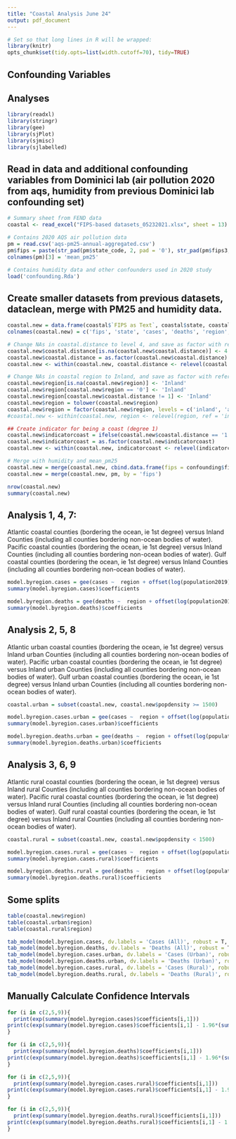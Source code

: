 ```yaml
---
title: "Coastal Analysis June 24"
output: pdf_document
---
```


```r
# Set so that long lines in R will be wrapped:
library(knitr)
opts_chunk$set(tidy.opts=list(width.cutoff=70), tidy=TRUE)
```

\section{Summary}
## Confounding Variables
\begin{enumerate}
\item Population Density. Reflects the role of social distance in airborne propagation. We should in all our comparisons keep this variable as fixed as we can while avoiding the comparison of small sets of data.
\item All Ages in Poverty (%). Reflects propensity to respect hygiene (notably mask adoption) and social distance rules (living circumstances and ability to stay-at-home).
\item Median Income. Similar to (2) while an independent variable (poverty rate may be high and median income high or low dependent on the wealth gap).
\item Percent adult obesity. Reflects propensity to generate respiratory droplets — and observed correlation with COVID infection/symptom severity. 
\item Voter margin 2020 election. Reflects propensity to wear masks. Independent variable to (7).
\item Median age 2019. Reflects propensity to generate respiratory droplets — and observed correlation with COVID infection/symptom severity. 
\item Voting party in the 2020 presidential election. See (5).
\item Air pollution (PM 2.5) (Dominici lab data). Reflects propensity to generate respiratory droplets — and observed correlation with COVID infection/symptom severity. Should use 2020 PM 2.5 data if available given the importance of the fire season in 2020.
\item Mean winter and summer humidity (Dominici lab data). Reflects propensity to generate respiratory droplets — and observed correlation with COVID infection/symptom severity. 
\end{enumerate}

## Analyses
\begin{itemize}
\item  Atlantic coastal counties (bordering the ocean, ie 1st degree) versus Inland Counties (including all counties bordering non-ocean bodies of water).
\item Atlantic urban coastal counties (bordering the ocean, ie 1st degree) versus Inland  urban Counties (including all counties bordering non-ocean bodies of water).
\item Atlantic rural coastal counties (bordering the ocean, ie 1st degree) versus Inland  rural Counties (including all counties bordering non-ocean bodies of water).

\item Pacific coastal counties (bordering the ocean, ie 1st degree) versus Inland Counties (including all counties bordering non-ocean bodies of water).
\item Pacific urban coastal counties (bordering the ocean, ie 1st degree) versus Inland  urban Counties (including all counties bordering non-ocean bodies of water).
\item Pacific rural coastal counties (bordering the ocean, ie 1st degree) versus Inland  rural Counties (including all counties bordering non-ocean bodies of water).

\item Gulf coastal counties (bordering the ocean, ie 1st degree) versus Inland Counties (including all counties bordering non-ocean bodies of water).
\item Gulf urban coastal counties (bordering the ocean, ie 1st degree) versus Inland  urban Counties (including all counties bordering non-ocean bodies of water).
\item Gulf rural coastal counties (bordering the ocean, ie 1st degree) versus Inland  rural Counties (including all counties bordering non-ocean bodies of water).
\end{itemize}

\newpage
```r
library(readxl)
library(stringr)
library(gee)
library(sjPlot)
library(sjmisc)
library(sjlabelled)
```

\section{Analyses}
## Read in data and additional confounding variables from Dominici lab (air pollution 2020 from aqs, humidity from previous Dominici lab confounding set)
```r
# Summary sheet from FEND data
coastal <- read_excel("FIPS-based datasets_05232021.xlsx", sheet = 13)

# Contains 2020 AQS air pollution data
pm = read.csv('aqs-pm25-annual-aggregated.csv')
pm$fips = paste(str_pad(pm$state_code, 2, pad = '0'), str_pad(pm$fips3, 3, pad = '0'), sep ="")
colnames(pm)[3] = 'mean_pm25'

# Contains humidity data and other confounders used in 2020 study
load('confounding.Rda') 
```

## Create smaller datasets from previous datasets, dataclean, merge with PM25 and humidity data.
```r
coastal.new = data.frame(coastal$`FIPS as Text`, coastal$state, coastal$cases, coastal$deaths, coastal$`Country REGION`, coastal$`Coastal Distance`, coastal$`Population 2019 Estimate`, coastal$`Population Density`, coastal$`All Ages in Poverty (%)`, coastal$`Median Income`, coastal$`percent adult obesity`, coastal$`diff/total`, coastal$`Politcal alignment 2020 election`, coastal$`median age 2019`)
colnames(coastal.new) = c('fips', 'state', 'cases', 'deaths', 'region', 'coastal.distance', 'population2019', 'popdensity', 'poverty', 'median_income', 'pct_obesity', 'voter_margin_2020', 'party', 'median_age')

# Change NAs in coastal.distance to level 4, and save as factor with reference level 4.
coastal.new$coastal.distance[is.na(coastal.new$coastal.distance)] <- 4
coastal.new$coastal.distance = as.factor(coastal.new$coastal.distance)
coastal.new <- within(coastal.new, coastal.distance <- relevel(coastal.distance, ref = 4))

# Change NAs in coastal region to Inland, and save as factor with reference level Inland
coastal.new$region[is.na(coastal.new$region)] <- 'Inland'
coastal.new$region[coastal.new$region == '0'] <- 'Inland'
coastal.new$region[coastal.new$coastal.distance != 1] <- 'Inland'
coastal.new$region = tolower(coastal.new$region)
coastal.new$region = factor(coastal.new$region, levels = c('inland', 'atlantic', 'gulf of mexico', 'pacific'))
#coastal.new <- within(coastal.new, region <- relevel(region, ref = 'inland'))

## Create indicator for being a coast (degree 1) 
coastal.new$indicatorcoast = ifelse(coastal.new$coastal.distance == '1', 'Coastal', 'NonCoastal')
coastal.new$indicatorcoast = as.factor(coastal.new$indicatorcoast)
coastal.new <- within(coastal.new, indicatorcoast <- relevel(indicatorcoast, ref = 'NonCoastal'))

# Merge with humidity and mean_pm25
coastal.new = merge(coastal.new, cbind.data.frame(fips = confounding$fips, mean_summer_rm = confounding$mean_summer_rm, mean_winter_rm = confounding$mean_winter_rm), by = 'fips')
coastal.new = merge(coastal.new, pm, by = 'fips')

nrow(coastal.new)
summary(coastal.new)
```

\newpage
## Analysis 1, 4, 7: 
Atlantic coastal counties (bordering the ocean, ie 1st degree) versus Inland Counties (including all counties bordering non-ocean bodies of water).
Pacific coastal counties (bordering the ocean, ie 1st degree) versus Inland Counties (including all counties bordering non-ocean bodies of water).
Gulf coastal counties (bordering the ocean, ie 1st degree) versus Inland Counties (including all counties bordering non-ocean bodies of water).

```r
model.byregion.cases = gee(cases ~  region + offset(log(population2019)) + scale(popdensity) + scale(poverty) + scale(log(median_income)) + scale(pct_obesity) + scale(voter_margin_2020) + scale(median_age) + factor(party) + mean_pm25 + mean_summer_rm + mean_winter_rm, family = poisson(link = "log"),  data = coastal.new, id = as.factor(state))
summary(model.byregion.cases)$coefficients

model.byregion.deaths = gee(deaths ~  region + offset(log(population2019)) + scale(popdensity) + scale(poverty) + scale(log(median_income)) + scale(pct_obesity) + scale(voter_margin_2020) + scale(median_age) + factor(party) + mean_pm25 + mean_summer_rm + mean_winter_rm, family = poisson(link = "log"),  data = coastal.new, id = as.factor(state))
summary(model.byregion.deaths)$coefficients
```
\newpage
## Analysis 2, 5, 8
Atlantic urban coastal counties (bordering the ocean, ie 1st degree) versus Inland  urban Counties (including all counties bordering non-ocean bodies of water).
Pacific urban coastal counties (bordering the ocean, ie 1st degree) versus Inland  urban Counties (including all counties bordering non-ocean bodies of water).
Gulf urban coastal counties (bordering the ocean, ie 1st degree) versus Inland  urban Counties (including all counties bordering non-ocean bodies of water).

```r
coastal.urban = subset(coastal.new, coastal.new$popdensity >= 1500)

model.byregion.cases.urban = gee(cases ~  region + offset(log(population2019)) + scale(popdensity) + scale(poverty) + scale(log(median_income)) + scale(pct_obesity) + scale(voter_margin_2020) + scale(median_age) + factor(party) + mean_pm25 + mean_summer_rm + mean_winter_rm, family = poisson(link = "log"),  data = coastal.urban, id = as.factor(state))
summary(model.byregion.cases.urban)$coefficients

model.byregion.deaths.urban = gee(deaths ~  region + offset(log(population2019)) + scale(popdensity) + scale(poverty) + scale(log(median_income)) + scale(pct_obesity) + scale(voter_margin_2020) + scale(median_age) + factor(party) + mean_pm25 + mean_summer_rm + mean_winter_rm, family = poisson(link = "log"),  data = coastal.urban, id = as.factor(state))
summary(model.byregion.deaths.urban)$coefficients
```
\newpage
## Analysis 3, 6, 9
Atlantic rural coastal counties (bordering the ocean, ie 1st degree) versus Inland  rural Counties (including all counties bordering non-ocean bodies of water).
Pacific rural coastal counties (bordering the ocean, ie 1st degree) versus Inland  rural Counties (including all counties bordering non-ocean bodies of water).
Gulf rural coastal counties (bordering the ocean, ie 1st degree) versus Inland  rural Counties (including all counties bordering non-ocean bodies of water).

```r
coastal.rural = subset(coastal.new, coastal.new$popdensity < 1500)

model.byregion.cases.rural = gee(cases ~  region + offset(log(population2019)) + scale(popdensity) + scale(poverty) + scale(log(median_income)) + scale(pct_obesity) + scale(voter_margin_2020) + scale(median_age) + factor(party) + mean_pm25 + mean_summer_rm + mean_winter_rm, family = poisson(link = "log"),  data = coastal.rural, id = as.factor(state))
summary(model.byregion.cases.rural)$coefficients

model.byregion.deaths.rural = gee(deaths ~  region + offset(log(population2019)) + scale(popdensity) + scale(poverty) + scale(log(median_income)) + scale(pct_obesity) + scale(voter_margin_2020) + scale(median_age) + factor(party) + mean_pm25 + mean_summer_rm + mean_winter_rm, family = poisson(link = "log"),  data = coastal.rural, id = as.factor(state))
summary(model.byregion.deaths.rural)$coefficients
```
\newpage
## Some splits
```r
table(coastal.new$region)
table(coastal.urban$region)
table(coastal.rural$region)
```


```r
tab_model(model.byregion.cases, dv.labels = 'Cases (All)', robust = T, digits = 3)
tab_model(model.byregion.deaths, dv.labels = 'Deaths (All)', robust = T, digits = 3)
tab_model(model.byregion.cases.urban, dv.labels = 'Cases (Urban)', robust = T, digits = 3)
tab_model(model.byregion.deaths.urban, dv.labels = 'Deaths (Urban)', robust = T, digits = 3)
tab_model(model.byregion.cases.rural, dv.labels = 'Cases (Rural)', robust = T, digits = 3)
tab_model(model.byregion.deaths.rural, dv.labels = 'Deaths (Rural)', robust = T, digits = 3)
```
## Manually Calculate Confidence Intervals
```r
for (i in c(2,5,9)){
  print(exp(summary(model.byregion.cases)$coefficients[i,1]))
print(c(exp(summary(model.byregion.cases)$coefficients[i,1] - 1.96*(summary(model.byregion.cases)$coefficients[i,4])), exp(summary(model.byregion.cases)$coefficients[i,1] + 1.96*(summary(model.byregion.cases)$coefficients[i,4]))))
}

for (i in c(2,5,9)){
  print(exp(summary(model.byregion.deaths)$coefficients[i,1]))
print(c(exp(summary(model.byregion.deaths)$coefficients[i,1] - 1.96*(summary(model.byregion.deaths)$coefficients[i,4])), exp(summary(model.byregion.deaths)$coefficients[i,1] + 1.96*(summary(model.byregion.deaths)$coefficients[i,4]))))
}

for (i in c(2,5,9)){
  print(exp(summary(model.byregion.cases.rural)$coefficients[i,1]))
print(c(exp(summary(model.byregion.cases.rural)$coefficients[i,1] - 1.96*(summary(model.byregion.cases.rural)$coefficients[i,4])), exp(summary(model.byregion.cases.rural)$coefficients[i,1] + 1.96*(summary(model.byregion.cases.rural)$coefficients[i,4]))))
}

for (i in c(2,5,9)){
  print(exp(summary(model.byregion.deaths.rural)$coefficients[i,1]))
print(c(exp(summary(model.byregion.deaths.rural)$coefficients[i,1] - 1.96*(summary(model.byregion.deaths.rural)$coefficients[i,4])), exp(summary(model.byregion.deaths.rural)$coefficients[i,1] + 1.96*(summary(model.byregion.deaths.rural)$coefficients[i,4]))))
}
```





